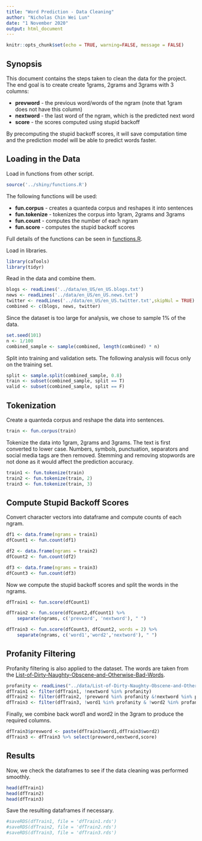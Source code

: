 ```yaml
---
title: "Word Prediction - Data Cleaning"
author: "Nicholas Chin Wei Lun"
date: "1 November 2020"
output: html_document
---
```


```r
knitr::opts_chunk$set(echo = TRUE, warning=FALSE, message = FALSE)
```

## Synopsis

This document contains the steps taken to clean the data for the project. The end goal is to create create 1grams, 2grams and 3grams with 3 columns:

- **prevword** - the previous word/words of the ngram (note that 1gram does not have this column)
- **nextword** - the last word of the ngram, which is the predicted next word
- **score** - the scores computed using stupid backoff

By precomputing the stupid backoff scores, it will save computation time and the prediction model will be able to predict words faster.

## Loading in the Data

Load in functions from other script. 

```r
source('../shiny/functions.R')
```

The following functions will be used:

- **fun.corpus** - creates a quanteda corpus and reshapes it into sentences
- **fun.tokenize** - tokenizes the corpus into 1gram, 2grams and 3grams
- **fun.count** - computes the number of each ngram
- **fun.score** - computes the stupid backoff scores

Full details of the functions can be seen in [functions.R]().

Load in libraries.
```r
library(caTools)
library(tidyr)
```

Read in the data and combine them.
```r
blogs <- readLines('../data/en_US/en_US.blogs.txt')
news <- readLines('../data/en_US/en_US.news.txt')
twitter <- readLines('../data/en_US/en_US.twitter.txt',skipNul = TRUE) 
combined <- c(blogs, news, twitter)
```

Since the dataset is too large for analysis, we chose to sample 1% of the data.
```r
set.seed(101)
n <- 1/100
combined_sample <- sample(combined, length(combined) * n)
```

Split into training and validation sets. The following analysis will focus only on the training set.
```r
split <- sample.split(combined_sample, 0.8)
train <- subset(combined_sample, split == T)
valid <- subset(combined_sample, split == F)
```

## Tokenization

Create a quanteda corpus and reshape the data into sentences.
```r
train <- fun.corpus(train)
```

Tokenize the data into 1gram, 2grams and 3grams. The text is first converted to lower case. Numbers, symbols, punctuation, separators and social media tags are then removed. Stemming and removing stopwords are not done as it would affect the prediction accuracy.
```r
train1 <- fun.tokenize(train)
train2 <- fun.tokenize(train, 2)
train3 <- fun.tokenize(train, 3)
```

## Compute Stupid Backoff Scores

Convert character vectors into dataframe and compute counts of each ngram.
```r
df1 <- data.frame(ngrams = train1)
dfCount1 <- fun.count(df1)

df2 <- data.frame(ngrams = train2)
dfCount2 <- fun.count(df2)

df3 <- data.frame(ngrams = train3)
dfCount3 <- fun.count(df3)
```

Now we compute the stupid backoff scores and split the words in the ngrams.
```r
dfTrain1 <- fun.score(dfCount1) 

dfTrain2 <- fun.score(dfCount2,dfCount1) %>%
    separate(ngrams, c('prevword', 'nextword'), " ")

dfTrain3 <- fun.score(dfCount3, dfCount2, words = 2) %>%
    separate(ngrams, c('word1','word2','nextword'), " ")
```

## Profanity Filtering

Profanity filtering is also applied to the dataset. The words are taken from the [List-of-Dirty-Naughty-Obscene-and-Otherwise-Bad-Words](https://github.com/LDNOOBW/List-of-Dirty-Naughty-Obscene-and-Otherwise-Bad-Words).
```r
profanity <- readLines("../data/List-of-Dirty-Naughty-Obscene-and-Otherwise-Bad-Words.txt")
dfTrain1 <- filter(dfTrain1, !nextword %in% profanity)
dfTrain2 <- filter(dfTrain2, !prevword %in% profanity &!nextword %in% profanity)
dfTrain3 <- filter(dfTrain3, !word1 %in% profanity & !word2 %in% profanity & !nextword %in% profanity)
```

Finally, we combine back word1 and word2 in the 3gram to produce the required columns.
```r
dfTrain3$prevword <- paste(dfTrain3$word1,dfTrain3$word2)
dfTrain3 <- dfTrain3 %>% select(prevword,nextword,score)
```

## Results

Now, we check the dataframes to see if the data cleaning was performed smoothly.
```r
head(dfTrain1)
head(dfTrain2)
head(dfTrain3)
```

Save the resulting dataframes if necessary.
```r
#saveRDS(dfTrain1, file = 'dfTrain1.rds')
#saveRDS(dfTrain2, file = 'dfTrain2.rds')
#saveRDS(dfTrain3, file = 'dfTrain3.rds')
```


